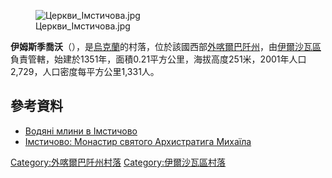 [[Image:Церкви_Імстичова.jpg|right]]

{{coord|48|17|43|N|23|11|49|E|scale:100000|display=title}}

'''伊姆斯季喬沃'''（{{lang-uk|Імстичово}}），是[[烏克蘭|烏克蘭]]的村落，位於該國西部[[外喀爾巴阡州|外喀爾巴阡州]]，由[[伊爾沙瓦區|伊爾沙瓦區]]負責管轄，始建於1351年，面積0.21平方公里，海拔高度251米，2001年人口2,729，人口密度每平方公里1,331人。

==參考資料==
* [http://www.derev.org.ua/mlyny/imstichovo.htm Водяні млини в Імстичово] {{Wayback|url=http://www.derev.org.ua/mlyny/imstichovo.htm |date=20200926113414 }}
* [http://risu.org.ua/ua/relig_tourism/religious_region/49278/ Імстичово: Монастир святого Архистратига Михаїла] {{Wayback|url=http://risu.org.ua/ua/relig_tourism/religious_region/49278/ |date=20170309050110 }}

{{DEFAULTSORT:Імстичово}}

[[Category:外喀爾巴阡州村落|Category:外喀爾巴阡州村落]]
[[Category:伊爾沙瓦區村落|Category:伊爾沙瓦區村落]]


{{Zakarpattia-geo-stub}}
